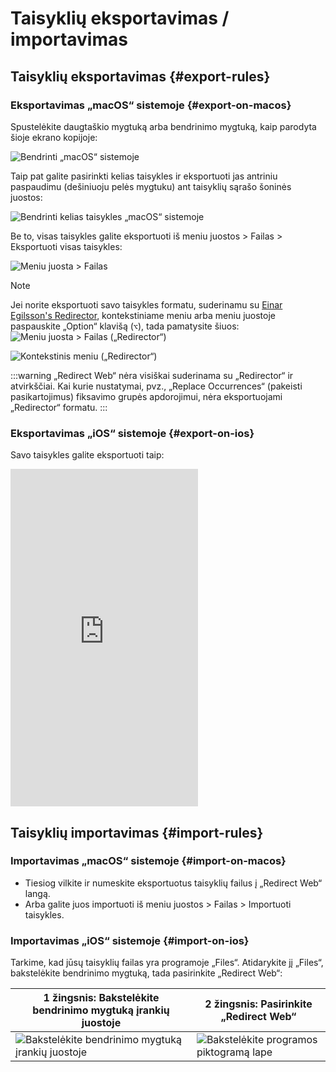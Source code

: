 # Taisyklių eksportavimas / importavimas

## Taisyklių eksportavimas {#export-rules}

### Eksportavimas „macOS“ sistemoje {#export-on-macos}

Spustelėkite daugtaškio mygtuką arba bendrinimo mygtuką, kaip parodyta šioje ekrano kopijoje:

![Bendrinti „macOS“ sistemoje](/img/share-on-macos.png)

Taip pat galite pasirinkti kelias taisykles ir eksportuoti jas antriniu paspaudimu (dešiniuoju pelės mygtuku) ant taisyklių sąrašo šoninės juostos:

![Bendrinti kelias taisykles „macOS“ sistemoje](/img/multiselect-on-macos.png)

Be to, visas taisykles galite eksportuoti iš meniu juostos > Failas > Eksportuoti visas taisykles:

![Meniu juosta > Failas](/img/menubar-file.png)

> [!NOTE]
> Jei norite eksportuoti savo taisykles formatu, suderinamu su [Einar Egilsson's Redirector](https://einaregilsson.com/redirector/), kontekstiniame meniu arba meniu juostoje paspauskite „Option“ klavišą (`⌥`), tada pamatysite šiuos:
> ![Meniu juosta > Failas („Redirector“)](/img/menubar-file-redirector.png)
>
> ![Kontekstinis meniu („Redirector“)](/img/context-menu-redirector.png)
>
> :::warning
> „Redirect Web“ nėra visiškai suderinama su „Redirector“ ir atvirkščiai. Kai kurie nustatymai, pvz., „Replace Occurrences“ (pakeisti pasikartojimus) fiksavimo grupės apdorojimui, nėra eksportuojami „Redirector“ formatu.
> :::

### Eksportavimas „iOS“ sistemoje {#export-on-ios}

Savo taisykles galite eksportuoti taip:

<iframe height="540" src="https://www.youtube.com/embed/uQ6-SLEMlT4" title="iOS demonstracinis vaizdo įrašas, skirtas taisyklių eksportavimui („YouTube“)" frameborder="0" allow="accelerometer; autoplay; clipboard-write; encrypted-media; gyroscope; picture-in-picture; web-share" allowfullscreen></iframe>

## Taisyklių importavimas {#import-rules}

### Importavimas „macOS“ sistemoje {#import-on-macos}

- Tiesiog vilkite ir numeskite eksportuotus taisyklių failus į „Redirect Web“ langą.
- Arba galite juos importuoti iš meniu juostos > Failas > Importuoti taisykles.

### Importavimas „iOS“ sistemoje {#import-on-ios}

Tarkime, kad jūsų taisyklių failas yra programoje „Files“. Atidarykite jį „Files“, bakstelėkite bendrinimo mygtuką, tada pasirinkite „Redirect Web“:

| 1 žingsnis: Bakstelėkite bendrinimo mygtuką įrankių juostoje                                     | 2 žingsnis: Pasirinkite „Redirect Web“                                         |
| ------------------------------------------------------------------------- | ------------------------------------------------------------------- |
| ![Bakstelėkite bendrinimo mygtuką įrankių juostoje](/img/files-share-ios.png) | ![Bakstelėkite programos piktogramą lape](/img/share-sheet-ios.png) |